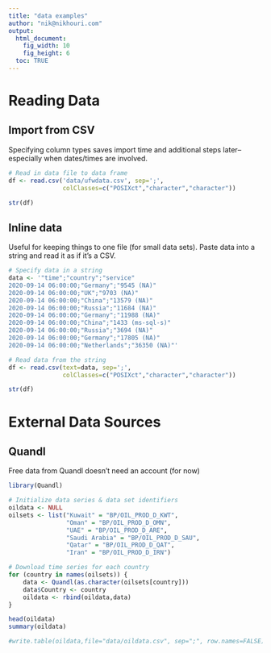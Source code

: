 ```yaml
---
title: "data examples"
author: "nik@nikhouri.com"
output:
  html_document:
    fig_width: 10
    fig_height: 6
  toc: TRUE
---
```


# Reading Data

## Import from CSV

Specifying column types saves import time and additional steps later--especially when dates/times are involved.

```r
# Read in data file to data frame
df <- read.csv('data/ufwdata.csv', sep=';',
               colClasses=c("POSIXct","character","character"))

str(df)
```

## Inline data

Useful for keeping things to one file (for small data sets). Paste data into a string and read it as if it's a CSV.

```r
# Specify data in a string
data <- '"time";"country";"service"
2020-09-14 06:00:00;"Germany";"9545 (NA)"
2020-09-14 06:00:00;"UK";"9703 (NA)"
2020-09-14 06:00:00;"China";"13579 (NA)"
2020-09-14 06:00:00;"Russia";"11684 (NA)"
2020-09-14 06:00:00;"Germany";"11988 (NA)"
2020-09-14 06:00:00;"China";"1433 (ms-sql-s)"
2020-09-14 06:00:00;"Russia";"3694 (NA)"
2020-09-14 06:00:00;"Germany";"17805 (NA)"
2020-09-14 06:00:00;"Netherlands";"36350 (NA)"'

# Read data from the string
df <- read.csv(text=data, sep=';',
               colClasses=c("POSIXct","character","character"))

str(df)
```

# External Data Sources

## Quandl

Free data from Quandl doesn't need an account (for now)

```r
library(Quandl)

# Initialize data series & data set identifiers
oildata <- NULL
oilsets <- list("Kuwait" = "BP/OIL_PROD_D_KWT",
                "Oman" = "BP/OIL_PROD_D_OMN",
                "UAE" = "BP/OIL_PROD_D_ARE",
                "Saudi Arabia" = "BP/OIL_PROD_D_SAU",             
                "Qatar" = "BP/OIL_PROD_D_QAT",
                "Iran" = "BP/OIL_PROD_D_IRN")

# Download time series for each country
for (country in names(oilsets)) {
    data <- Quandl(as.character(oilsets[country]))
    data$Country <- country
    oildata <- rbind(oildata,data)
}

head(oildata)
summary(oildata)

#write.table(oildata,file="data/oildata.csv", sep=";", row.names=FALSE)
```
